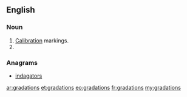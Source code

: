 ==English==

===Noun===
{{head|en|noun}}
# [[calibrations|Calibration]] markings.
# {{plural of|gradation}}

===Anagrams===
* [[indagators#English|indagators]]

[[ar:gradations]]
[[et:gradations]]
[[eo:gradations]]
[[fr:gradations]]
[[my:gradations]]